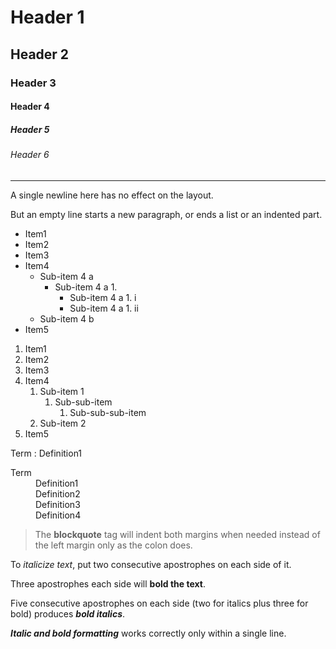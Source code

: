 = Header 1 =
== Header 2 ==
=== Header 3 ===
==== Header 4 ====
===== Header 5 =====
====== Header 6 ======

----

A single newline here
has no effect on the layout.

But an empty line starts a new paragraph,
or ends a list or an indented part.

* Item1
* Item2
* Item3
* Item4
** Sub-item 4 a
*** Sub-item 4 a 1.
**** Sub-item 4 a 1. i
**** Sub-item 4 a 1. ii
** Sub-item 4 b
* Item5

# Item1
# Item2
# Item3
# Item4
## Sub-item 1
### Sub-sub-item
#### Sub-sub-sub-item
## Sub-item 2
# Item5

; Term : Definition1

; Term
: Definition1
: Definition2
: Definition3
: Definition4

<blockquote>
The '''blockquote''' tag will indent both margins when needed instead of the left margin only as the colon does.
</blockquote>

To ''italicize text'', put two consecutive apostrophes on each side of it.

Three apostrophes each side will '''bold the text'''.

Five consecutive apostrophes on each side (two for italics plus three for bold) produces '''''bold italics'''''.

'''''Italic and bold formatting''''' works correctly only within a single line.
